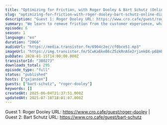 ```yaml
---
title: "Optimizing for Friction, with Roger Dooley & Bart Schutz (Online Dialogue)"
slug: "optimizing-for-friction-with-roger-dooley-bart-schutz-online-dialogue"
description: "Guest 1: Roger Dooley URL: https://www.cro.cafe/guest/roger-dooley | Guest 2: Bart Schutz URL: https://www.cro.cafe/guest/bart-schutz"
summary: "We learn to remove friction from the customer experience, what the possibilities and limitations are and what the must underutilized persuasive principles are.\r\nRecorded live during The Conference Formerly Known As Conversion Hotel in 2019"
episode: 6
season: 1
language: "en"
duration: "2066"
audioUrl: "https://media.transistor.fm/6904c2ec/cf0bce51.mp3"
imageUrl: "https://img.transistor.fm/5CwKa6keB6cZ5zkRnASe2rjimkOX-p68HbrnHkf4Zb0/rs:fill:3000:3000:1/q:60/aHR0cHM6Ly9pbWct/dXBsb2FkLXByb2R1/Y3Rpb24udHJhbnNp/c3Rvci5mbS9lY2M0/ODM3Y2ZkYTQxZDkw/MTIwMjIzN2M5YWJh/YTc4Yi5qcGVn.webp"
pubDate: 2020-01-15T14:00:00.000Z
transistorId: "380273"
downloads_total: 295
episode_type: "full"
status: "published"
hosts: ["gxjansen"]
guests: ["bart-schutz", "roger-dooley"]
keywords: []
createdAt: 2025-06-04T21:37:51.000Z
updatedAt: 2025-07-18T18:01:07.000Z
---
```


Guest 1: Roger Dooley URL: https://www.cro.cafe/guest/roger-dooley | Guest 2: Bart Schutz URL: https://www.cro.cafe/guest/bart-schutz
